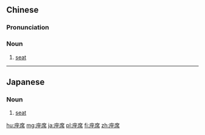 ==Chinese==
{{zh-forms}}

===Pronunciation===
{{zh-pron
|m=zuòxí
|c=zo6 zik6
|cat=n
}}

===Noun===
{{zh-noun}}

# [[seat]]

----

==Japanese==
{{ja-kanjitab|座|席}}

===Noun===
{{ja-noun|ざせき}}

# [[seat]]

[[hu:座席]]
[[mg:座席]]
[[ja:座席]]
[[pl:座席]]
[[fi:座席]]
[[zh:座席]]